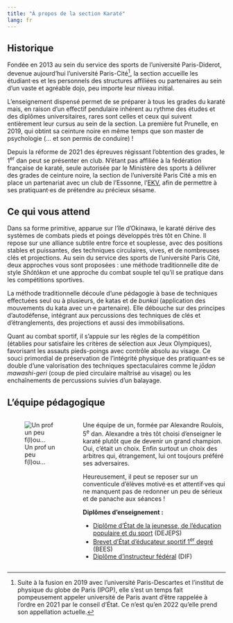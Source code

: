 ```yaml
---
title: "À propos de la section Karaté"
lang: fr
---
```


## Historique

Fondée en 2013 au sein du service des sports de l’université Paris-Diderot, devenue aujourd’hui l’université Paris-Cité[^1], la section accueille les étudiant·es et les personnels des structures affiliées ou partenaires au sein d’un vaste et agréable dojo, peu importe leur niveau initial.

L’enseignement dispensé permet de se préparer à tous les grades du karaté mais, en raison d’un effectif pendulaire inhérent au rythme des études et des diplômes universitaires, rares sont celles et ceux qui suivent entièrement leur cursus au sein de la section. La première fut Prunelle, en 2019, qui obtint sa ceinture noire en même temps que son master de psychologie (… et son permis de conduire) !

Depuis la réforme de 2021 des épreuves régissant l’obtention des grades, le 1^er^ dan peut se présenter en club. N’étant pas affiliée à la fédération française de karaté, seule autorisée par le Ministère des sports à délivrer des grades de ceinture noire, la section de l’université Paris Cité a mis en place un partenariat avec un club de l’Essonne, l’[EKV](https://www.ecole-karate-villebon.com/){.external target="_blank"}, afin de permettre à ses pratiquant·es de prétendre au précieux sésame.

[^1]: Suite à la fusion en 2019 avec l’université Paris-Descartes et l’institut de physique du globe de Paris (IPGP), elle s’est un temps fait pompeusement appeler université de Paris avant d’être rappelée à l’ordre en 2021 par le conseil d’État. Ce n’est qu’en 2022 qu’elle prend son appellation actuelle.

## Ce qui vous attend

Dans sa forme primitive, apparue sur l’île d’Okinawa, le karaté dérive des systèmes de combats pieds et poings développés très tôt en Chine. Il repose sur une alliance subtile entre force et souplesse, avec des positions stables et puissantes, des techniques circulaires, vives, et de nombreuses clés et projections. Au sein du service des sports de l’université Paris Cité, deux approches vous sont proposées : une méthode traditionnelle dite de style *Shōtōkan* et une approche du combat souple tel qu’il se pratique dans les compétitions sportives.

La méthode traditionnelle découle d’une pédagogie à base de techniques effectuées seul ou à plusieurs, de katas et de *bunkai* (application des mouvements du kata avec un·e partenaire). Elle débouche sur des principes d’autodéfense, intégrant aux percussions des techniques de clés et d’étranglements, des projections et aussi des immobilisations.

Quant au combat sportif, il s’appuie sur les règles de la compétition (établies pour satisfaire les critères de sélection aux Jeux Olympiques), favorisant les assauts pieds-poings avec contrôle absolu au visage. Ce souci primordial de préservation de l’intégrité physique des pratiquant·es se double d’une valorisation des techniques spectaculaires comme le *jōdan mawashi-geri* (coup de pied circulaire maîtrisé au visage) ou les enchaînements de percussions suivies d’un balayage.

## L’équipe pédagogique

::: {.columns}

:::{.column .mx-2 width="30%"}

![Un prof un peu f(l)ou…](/images/pics/alex.jpg)

:::

::: {.column width="65%"}
Une équipe de un, formée par Alexandre Roulois, 5^e^ dan. Alexandre a très tôt choisi d’enseigner le karaté plutôt que de devenir un grand champion. Oui, c’était un choix. Enfin surtout un choix des arbitres qui, étrangement, lui ont toujours préféré ses adversaires.

Heureusement, il peut se reposer sur un conventicule d’élèves motivé·es et attentif·ves qui ne manquent pas de redonner un peu de sérieux et de panache aux séances !

**Diplômes d’enseignement :**

- [Diplôme d’État de la jeunesse, de l’éducation populaire et du sport](/files/dejeps.pdf){target="_blank"} (DEJEPS)
- [Brevet d’État d’éducateur sportif 1^er^ degré](/files/bees1.pdf){target="_blank"} (BEES)
- [Diplôme d’instructeur fédéral](/files/dif.pdf){target="_blank"} (DIF)
:::

:::


